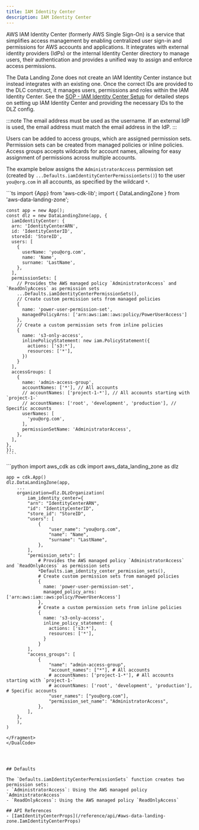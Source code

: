```yaml
---
title: IAM Identity Center
description: IAM Identity Center
---
```


AWS IAM Identity Center (formerly AWS Single Sign-On) is a service that simplifies access management by enabling
centralized user sign-in and permissions for AWS accounts and applications. It integrates with external identity
providers (IdPs) or the internal Identity Center directory to manage users, their authentication and provides a
unified way to assign and enforce access permissions.

The Data Landing Zone does not create an IAM Identity Center instance but instead integrates with an existing one.
Once the correct IDs are provided to the DLC construct, it manages users, permissions and roles within the IAM
Identity Center. See the [SOP - IAM Identity Center Setup](iam-identity-center-setup) for detailed steps on
setting up IAM Identity Center and providing the necessary IDs to the DLZ config.

:::note
The email address must be used as the username. If an external IdP is used, the email address must match the
email address in the IdP.
:::

Users can be added to access groups, which are assigned permission sets. Permission sets can be created from managed
policies or inline policies. Access groups accepts wildcards for account names, allowing for easy assignment of
permissions across multiple accounts.

The example below assigns the `AdministratorAccess` permission set (created by
`...Defaults.iamIdentityCenterPermissionSets()`) to the user `you@org.com` in all accounts, as specified by the wildcard
`*`.

<DualCode>
  <Fragment slot="ts">
    ```ts
    import {App} from 'aws-cdk-lib';
    import { DataLandingZone } from 'aws-data-landing-zone';

    const app = new App();
    const dlz = new DataLandingZone(app, {
      iamIdentityCenter: {
      arn: 'IdentityCenterARN',
      id: 'IdentityCenterID',
      storeId: 'StoreID',
      users: [
        {
          userName: 'you@org.com',
          name: 'Name',
          surname: 'LastName',
        },
      ],
      permissionSets: [
        // Provides the AWS managed policy `AdministratorAccess` and `ReadOnlyAccess` as permission sets
        ...Defaults.iamIdentityCenterPermissionSets(),
        // Create custom permission sets from managed policies
        {
          name: 'power-user-permission-set',
          managedPolicyArns: ['arn:aws:iam::aws:policy/PowerUserAccess']
        },
        // Create a custom permission sets from inline policies
        {
          name: 's3-only-access',
          inlinePolicyStatement: new iam.PolicyStatement({
            actions: ['s3:*'],
            resources: ['*'],
          })
        }
      ],
      accessGroups: [
        {
          name: 'admin-access-group',
          accountNames: ['*'], // All accounts
          // accountNames: ['project-1-*'], // All accounts starting with `project-1-`
          // accountNames: ['root', 'development', 'production'], // Specific accounts
          userNames: [
            'you@org.com',
          ],
          permissionSetName: 'AdministratorAccess',
        },
      ],
    },
    });
    ````

  </Fragment>
  <Fragment slot="python">
    ```python
    import aws_cdk as cdk
    import aws_data_landing_zone as dlz

    app = cdk.App()
    dlz.DataLandingZone(app,
        ...
        organization=dlz.DLzOrganization(
            iam_identity_center={
            "arn": "IdentityCenterARN",
            "id": "IdentityCenterID",
            "store_id": "StoreID",
            "users": [
                {
                    "user_name": "you@org.com",
                    "name": "Name",
                    "surname": "LastName",
                },
            ],
            "permission_sets": [
                # Provides the AWS managed policy `AdministratorAccess` and `ReadOnlyAccess` as permission sets
                *Defaults.iam_identity_center_permission_sets(),
                # Create custom permission sets from managed policies
                {
                  name: 'power-user-permission-set',
                  managed_policy_arns: ['arn:aws:iam::aws:policy/PowerUserAccess']
                },
                # Create a custom permission sets from inline policies
                {
                  name: 's3-only-access',
                  inline_policy_statement: {
                    actions: ['s3:*'],
                    resources: ['*'],
                  }
                }
            ],
            "access_groups": [
                {
                    "name": "admin-access-group",
                    "account_names": ["*"], # All accounts
                    # accountNames: ['project-1-*'], # All accounts starting with `project-1-`
                    # accountNames: ['root', 'development', 'production'], # Specific accounts
                    "user_names": ["you@org.com"],
                    "permission_set_name": "AdministratorAccess",
                },
            ],
        },
        ),
    )
  ````
  </Fragment>
</DualCode>




## Defaults

The `Defaults.iamIdentityCenterPermissionSets` function creates two permission sets:
- `AdministratorAccess`: Using the AWS managed policy `AdministratorAccess`
- `ReadOnlyAccess`: Using the AWS managed policy `ReadOnlyAccess`

## API References
- [IamIdentityCenterProps](/reference/api/#aws-data-landing-zone.IamIdentityCenterProps)